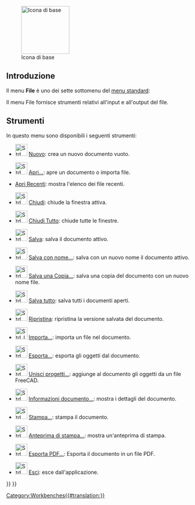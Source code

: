 <languages/>

{{Docnav/it
|
|[[Std_Edit_Menu/it|Menu Modifica]]
|[[Std_Base/it|Menu di base]]
|IconL=
|IconR=
|IconC=Freecad.svg
}}

[[Image:Freecad.svg|thumb|128px|Icona di base]]

{{TOCright}}

<span id="Introduction"></span>
==Introduzione==

Il menu '''File''' è uno dei sette sottomenu del [[Standard_Menu/it|menu standard]]:

{{StdMenu
|
[[Std_File_Menu/it|File]]
&nbsp;&nbsp;&nbsp;
[[Std_Edit_Menu/it|Modifica]]
&nbsp;&nbsp;&nbsp;
[[Std_View_Menu/it|Visualizza]]
&nbsp;&nbsp;&nbsp;
[[Std_Tools_Menu/it|Strumenti]]
&nbsp;&nbsp;&nbsp;
[[Std_Macro_Menu/it|Macro]]
&nbsp;&nbsp;&nbsp;
[[Std_Windows_Menu/it|Finestre]]
&nbsp;&nbsp;&nbsp;
[[Std_Help_Menu/it|Aiuto]]
}}

Il menu File fornisce strumenti relativi all'input e all'output del file.

==Strumenti==

In questo menu sono disponibili i seguenti strumenti:

* [[File:Std_New.svg|32px]] [[Std_New/it|Nuovo]]: crea un nuovo documento vuoto.

*[[File:Std_Open.svg|32px]] [[Std_Open/it|Apri...]]: apre un documento o importa file.

*[[Std_RecentFiles/it|Apri Recenti]]: mostra l'elenco dei file recenti.

* [[File:Std_CloseActiveWindow.svg|32px]] [[Std_CloseActiveWindow/it|Chiudi]]: chiude la finestra attiva.

* [[File:Std_CloseAllWindows.svg|32px]] [[Std_CloseAllWindows/it|Chiudi Tutto]]: chiude tutte le finestre.

* [[File:Std_Save.svg|32px]] [[Std_Save/it|Salva]]: salva il documento attivo.

* [[File:Std_SaveAs.svg|32px]] [[Std_SaveAs/it|Salva con nome...]]: salva con un nuovo nome il documento attivo.

* [[File:Std_SaveCopy.svg|32px]] [[Std_SaveCopy/it|Salva una Copia...]]: salva una copia del documento con un nuovo nome file.

* [[File:Std_SaveAll.svg|32px]] [[Std_SaveAll/it|Salva tutto]]: salva tutti i documenti aperti.

* [[File:Std_Revert.svg|32px]] [[Std_Revert/it|Ripristina]]: ripristina la versione salvata del documento.

* [[File:Std_Import.svg|32px]] [[Std_Import/it|Importa...]]: importa un file nel documento.

* [[File:Std_Export.svg|32px]] [[Std_Export/it|Esporta...]]: esporta gli oggetti dal documento.

* [[File:Std_MergeProjects.svg|32px]] [[Std_MergeProjects/it|Unisci progetti...]]: aggiunge al documento gli oggetti da un file FreeCAD.

* [[File:Std_ProjectInfo.svg|32px]] [[Std_ProjectInfo/it|Informazioni documento...]]: mostra i dettagli del documento.

* [[File:Std_Print.svg|32px]] [[Std_Print/it|Stampa...]]: stampa il documento.

* [[File:Std_PrintPreview.svg|32px]] [[Std_PrintPreview/it|Anteprima di stampa...]]: mostra un'anteprima di stampa.

* [[File:Std_PrintPdf.svg|32px]] [[Std_PrintPdf/it|Esporta PDF...]]: Esporta il documento in un file PDF.

* [[File:Std_Quit.svg|32px]] [[Std_Quit/it|Esci]]: esce dall'applicazione.


{{Docnav/it
|
|[[Std_Edit_Menu/it|Menu Modifica]]
|[[Std_Base/it|Menu di base]]
|IconL=
|IconR=
|IconC=Freecad.svg
}}

{{Std_Base_navi{{#translation:}}}}
{{Userdocnavi{{#translation:}}}}
[[Category:Workbenches{{#translation:}}]]